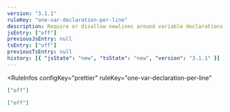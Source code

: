 ```yaml
---
version: "3.1.1"
ruleKey: "one-var-declaration-per-line"
description: Require or disallow newlines around variable declarations
jsEntry: ["off"]
previousJsEntry: null
tsEntry: ["off"]
previousTsEntry: null
history: [{ "jsState": "new", "tsState": "new", "version": "3.1.1" }]
---
```


<RuleInfos 
  configKey="prettier" 
  ruleKey="one-var-declaration-per-line" 
>

```json
["off"]
```

```json
["off"]
```

</RuleInfos>
